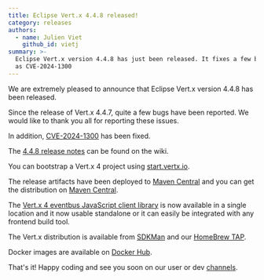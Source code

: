 ```yaml
---
title: Eclipse Vert.x 4.4.8 released!
category: releases
authors:
  - name: Julien Viet
    github_id: vietj
summary: >-
  Eclipse Vert.x version 4.4.8 has just been released. It fixes a few bugs that have been reported by the community as well
  as CVE-2024-1300
---
```


We are extremely pleased to announce that Eclipse Vert.x version 4.4.8 has been released.

Since the release of Vert.x 4.4.7, quite a few bugs have been reported. We would like to thank you all for reporting these issues.

In addition, [CVE-2024-1300](https://access.redhat.com/security/cve/CVE-2024-1300) has been fixed.

The [4.4.8 release notes](https://github.com/vert-x3/wiki/wiki/4.4.8-Release-Notes) can be found on the wiki.

You can bootstrap a Vert.x 4 project using [start.vertx.io](https://start.vertx.io).

The release artifacts have been deployed to [Maven Central](https://search.maven.org/search?q=g:io.vertx%20AND%20v:4.4.8) and
you can get the distribution on [Maven Central](https://repo1.maven.org/maven2/io/vertx/vertx-stack-manager/4.4.8/).

The [Vert.x 4 eventbus JavaScript client library](https://www.npmjs.com/package/@vertx/eventbus-bridge-client.js) is now available
in a single location and it now usable standalone or it can easily be integrated with any frontend build tool.

The Vert.x distribution is available from [SDKMan](https://sdkman.io) and our
[HomeBrew TAP](https://github.com/vertx-distrib/homebrew-tap).

Docker images are available on [Docker Hub](https://hub.docker.com/u/vertx/).

That's it! Happy coding and see you soon on our user or dev [channels](https://vertx.io/channels).
